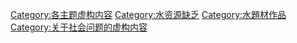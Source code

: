 [[Category:各主题虚构内容|Category:各主题虚构内容]]
[[Category:水资源缺乏|Category:水资源缺乏]]
[[Category:水題材作品|Category:水題材作品]]
[[Category:关于社会问题的虚构内容|Category:关于社会问题的虚构内容]]